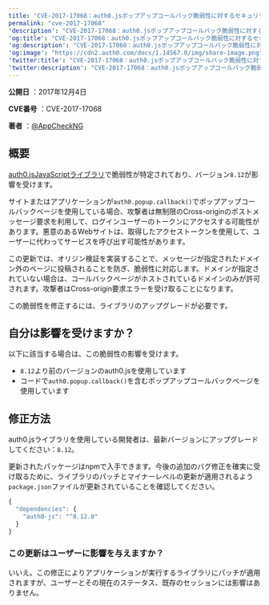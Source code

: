 ---
title: "CVE-2017-17068：auth0.jsポップアップコールバック脆弱性に対するセキュリティ更新"
permalink: "cve-2017-17068"
'description': "CVE-2017-17068：auth0.jsポップアップコールバック脆弱性に対するセキュリティ更新"
'og:title': "CVE-2017-17068：auth0.jsポップアップコールバック脆弱性に対するセキュリティ更新"
'og:description': "CVE-2017-17068：auth0.jsポップアップコールバック脆弱性に対するセキュリティ更新"
'og:image': "https://cdn2.auth0.com/docs/1.14567.0/img/share-image.png"
'twitter:title': "CVE-2017-17068：auth0.jsポップアップコールバック脆弱性に対するセキュリティ更新"
'twitter:description': "CVE-2017-17068：auth0.jsポップアップコールバック脆弱性に対するセキュリティ更新"
---

**公開日** ：2017年12月4日

**CVE番号** ：CVE-2017-17068

**著者** ：[@AppCheckNG](https://twitter.com/AppCheckNG)

## 概要

[auth0.jsJavaScriptライブラリ](/docs/ja-jp/libraries/auth0js)で脆弱性が特定されており、バージョン`8.12`が影響を受けます。

サイトまたはアプリケーションが`auth0.popup.callback()`でポップアップコールバックページを使用している場合、攻撃者は無制限のCross-originのポストメッセージ要求を利用して、ログインユーザーのトークンにアクセスする可能性があります。悪意のあるWebサイトは、取得したアクセストークンを使用して、ユーザーに代わってサービスを呼び出す可能性があります。

この更新では、オリジン検証を実装することで、メッセージが指定されたドメイン外のページに投稿されることを防ぎ、脆弱性に対応します。ドメインが指定されていない場合は、コールバックページがホストされているドメインのみが許可されます。攻撃者はCross-origin要求エラーを受け取ることになります。

この脆弱性を修正するには、ライブラリのアップグレードが必要です。

## 自分は影響を受けますか？

以下に該当する場合は、この脆弱性の影響を受けます。

* `8.12`より前のバージョンのauth0.jsを使用しています
* コードで`auth0.popup.callback()`を含むポップアップコールバックページを使用しています

## 修正方法

auth0.jsライブラリを使用している開発者は、最新バージョンにアップグレードしてください：`8.12`。

更新されたパッケージはnpmで入手できます。今後の追加のバグ修正を確実に受け取るために、ライブラリのパッチとマイナーレベルの更新が適用されるよう`package.json`ファイルが更新されていることを確認してください。

```javascript lines
{
  "dependencies": {
    "auth0-js": "^8.12.0"
  }
}
```

### この更新はユーザーに影響を与えますか？

いいえ。この修正によりアプリケーションが実行するライブラリにパッチが適用されますが、ユーザーとその現在のステータス、既存のセッションには影響はありません。